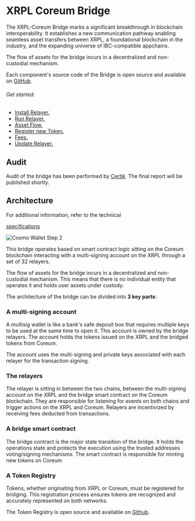 # XRPL Coreum Bridge

The XRPL-Coreum Bridge marks a significant breakthrough in blockchain interoperability. It
establishes a new communication pathway enabling seamless asset transfers between XRPL, a
foundational blockchain in the industry, and the expanding universe of IBC-compatible appchains.

The flow of assets for the bridge incurs in a decentralized and non-custodial mechanism.


Each component's source code of the Bridge is open source and available on <a href="https://github.com/CoreumFoundation/coreumbridge-xrpl" target="_blank" rel="noopener noreferrer" className="text-[#25D695] hover:opacity-80 text-base font-bold">GitHub</a>.

###### Get started:

-   [Install Relayer.](/docs/v4/xrpl-bridge/install-relayer)
-   [Run Relayer.](/docs/v4/xrpl-bridge/run-relayer)
-   [Asset Flow.](/docs/v4/xrpl-bridge/asset-flow)
-   [Register new Token.](/docs/v4/xrpl-bridge/register-new-token)
-   [Fees.](/docs/v4/xrpl-bridge/fees)
-   [Update Relayer.](/docs/v4/xrpl-bridge/update-relayer)

## Audit


Audit of the bridge has been performed by <a href="https://skynet.certik.com/projects/coreum" target="_blank" rel="noopener noreferrer" className="text-[#25D695] hover:opacity-80 text-base font-bold">Certik</a>. The final report will be published shortly.


## Architecture

For additional information, refer to the technical

<a href="https://github.com/CoreumFoundation/coreumbridge-xrpl/blob/master/spec/spec.md" target="_blank" rel="noopener noreferrer" className="text-[#25D695] hover:opacity-80 text-base font-bold">specifications</a>


<img className="w-85 mb-10" src="/images/xrpl-bridge/asset-flow/bridge-architecture.jpeg" alt="Cosmo Wallet Step 2" />


This bridge operates based on smart contract logic sitting on the Coreum blockchain interacting with
a multi-signing account on the XRPL through a set of 32 relayers.

The flow of assets for the bridge incurs in a decentralized and non-custodial mechanism. This means
that there is no individual entity that operates it and holds user assets under custody.

The architecture of the bridge can be divided into **3 key parts**:

### A multi-signing account

A multisig wallet is like a bank's safe deposit box that requires multiple keys to be used at the
same time to open it. This account is owned by the bridge relayers. The account holds the tokens
issued on the XRPL and the bridged tokens from Coreum.

The account uses the multi-signing and private keys associated with each relayer for the transaction
signing.

### The relayers

The relayer is sitting in between the two chains, between the multi-signing account on the XRPL and
the bridge smart contract on the Coreum blockchain. They are responsible for listening for events on
both chains and trigger actions on the XRPL and Coreum. Relayers are incentivized by receiving fees
deducted from transactions.

### A bridge smart contract

The bridge contract is the major state transition of the bridge. It holds the operations state and
protects the execution using the trusted addresses voting/signing mechanisms. The smart contract is
responsible for minting new tokens on Coreum

### A Token Registry

Tokens, whether originating from XRPL or Coreum, must be registered for bridging. This registration
process ensures tokens are recognized and accurately represented on both networks.

The Token Registry is open source and available on <a href="https://github.com/CoreumFoundation/token-registry" target="_blank" rel="noopener noreferrer" className="text-[#25D695] hover:opacity-80 text-base font-bold">Github</a>.
